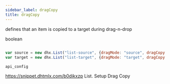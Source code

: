 ```yaml
---
sidebar_label: dragCopy
title: dragCopy
---
```



          


<Short>
 
defines that an item is copied to a target during drag-n-drop





</Short>



<Type>
 boolean


</Type>


~~~js
 
var source = new dhx.List("list-source", {dragMode: "source", dragCopy: true});
var target = new dhx.List("list-target", {dragMode: "target", dragCopy: true});


~~~
	api_config

<Descr>
 


</Descr>


 https://snippet.dhtmlx.com/b0dikxzp	List. Setup Drag Copy

